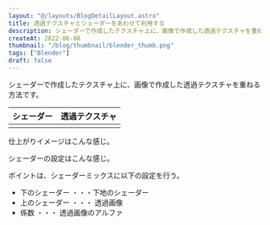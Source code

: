 ```yaml
---
layout: "@/layouts/BlogDetailLayout.astro"
title: 透過テクスチャとシェーダーをあわせて利用する
description: シェーダーで作成したテクスチャ上に、画像で作成した透過テクスチャを重ねる方法
createAt: 2022-06-08
thumbnail: "/blog/thumbnail/blender_thumb.png"
tags: ["Blender"]
draft: false
---
```



シェーダーで作成したテクスチャ上に、画像で作成した透過テクスチャを重ねる方法です。

| シェーダー                                                                     | 透過テクスチャ                                                                     |
| ------------------------------------------------------------------------------ | ---------------------------------------------------------------------------------- |
| <CommonImg src="/blog/20220608/01.png" alt="シェーダー" client:only="react" /> | <CommonImg src="/blog/20220608/02.png" alt="透過テクスチャ" client:only="react" /> |

仕上がりイメージはこんな感じ。

<CommonImg src="/blog/20220608/03.png" alt="シェーダー" client:only="react" />

シェーダーの設定はこんな感じ。

<CommonImg src="/blog/20220608/04.png" alt="シェーダー" client:only="react" />

ポイントは、シェーダーミックスに以下の設定を行う。

- 下のシェーダー ・・・下地のシェーダー
- 上のシェーダー ・・・ 透過画像
- 係数 ・・・ 透過画像のアルファ
